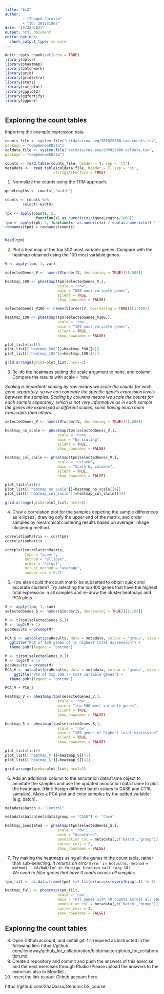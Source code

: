 ```yaml
---
title: "Ex2"
author:
        - "Shaqed Carasso" 
        - "ID: 201281805"
date: "10/28/2021"
output: html_document
editor_options: 
  chunk_output_type: console
---
```


```r
knitr::opts_chunk$set(echo = TRUE)
library(dplyr)
library(pheatmap)
library(patchwork)
library(grid)
library(gridExtra)
library(stats)
library(corrplot)
library(ggplot2)
library(ggfortify)
library(ggpubr)



```

## Exploring the count tables
Importing the example expression data.

```r
counts_file <- system.file("extdata/rna-seq/SRP029880.raw_counts.tsv",
package = "compGenomRData")
coldata_file <- system.file("extdata/rna-seq/SRP029880.colData.tsv",
package = "compGenomRData")

counts <- read.table(counts_file, header = T, sep = '\t')
metadata <-  read.table(coldata_file, header = T, sep = '\t', 
                      stringsAsFactors = TRUE)
```

1. Normalize the counts using the TPM approach.
```r

geneLengths <- counts[,"width"]

counts <- counts %>%
        select(-width)
        
rpk <- apply(counts, 2, 
              function(x) as.numeric(x)/(geneLengths/1000))
tpm <- apply(rpk, 2, function(x) as.numeric(x) / sum(as.numeric(x)) * 10^6)
rownames(tpm) = rownames(counts)


head(tpm)

```

2. Plot a heatmap of the top 500 most variable genes. Compare with the heatmap obtained using the
100 most variable genes. 

```r

V <- apply(tpm, 1, var)

selectedGenes_V <- names(V[order(V, decreasing = TRUE)][1:500])

heatmap_500 <- pheatmap(tpm[selectedGenes_V,], 
                        scale = 'row', 
                        main = "500 most variable genes",
                        silent = TRUE,
                        show_rownames = FALSE)

selectedGenes_V100 <- names(V[order(V, decreasing = TRUE)][1:100])

heatmap_100 <- pheatmap(tpm[selectedGenes_V100,], 
                        scale = 'row', 
                        main = "100 most variable genes",
                        silent = TRUE,
                        show_rownames = FALSE)

```
```r
plot_list=list()
plot_list[['heatmap_500']]=heatmap_500[[4]]
plot_list[['heatmap_100']]=heatmap_100[[4]]

grid.arrange(grobs=plot_list, ncol=2)

```

3. Re-do the heatmaps setting the scale argument to none, and column. Compare the results with scale
= 'row'.  

*Scaling is important! scaling by row means we scale the counts for each gene separately, so we can compare the specific gene's expression levels between the samples.*
*Scaling by columns means we scale the counts for each sample separately, which is not very informative as in each sample the genes are expressed in different scales, some having much more transcripts than others.*

```r

selectedGenes_V <- names(V[order(V, decreasing = TRUE)][1:500])

heatmap_no_scale <- pheatmap(tpm[selectedGenes_V,], 
                        scale = 'none', 
                        main = "No scaling",
                        silent = TRUE,
                        show_rownames = FALSE)

heatmap_col_sacle <- pheatmap(tpm[selectedGenes_V,], 
                        scale = 'column', 
                        main = "Scale by columns",
                        silent = TRUE,
                        show_rownames = FALSE)

```
```r
plot_list=list()
plot_list[['heatmap_no_scale']]=heatmap_no_scale[[4]]
plot_list[['heatmap_col_sacle']]=heatmap_col_sacle[[4]]

grid.arrange(grobs=plot_list, ncol=2)

```  

4. Draw a correlation plot for the samples depicting the sample differences as ‘ellipses’, drawing only the
upper end of the matrix, and order samples by hierarchical clustering results based on average linkage
clustering method. 

```r
correlationMatrix <- cor(tpm)
correlationMatrix
```

```r
corrplot(correlationMatrix, 
         type = "upper",
         method = "ellipse",
         order = 'hclust', 
         hclust.method = "average",
         number.cex = 0.7) 


```

5. How else could the count matrix be subsetted to obtain quick and accurate clusters? Try selecting the
top 100 genes that have the highest total expression in all samples and re-draw the cluster heatmaps
and PCA plots. 


```r
S <- apply(tpm, 1, sum)
selectedGenes_S <- names(S[order(S, decreasing = TRUE)][1:100])
```

```r
M <- t(tpm[selectedGenes_S,])
M <- log2(M + 1)
pcaResults = prcomp(M)

PCA_S <- autoplot(pcaResults, data = metadata, colour = 'group', size = 5) +
  ggtitle("PCA of 100 genes of \n highest total expression") +
  theme_pubr(legend = "bottom")

M <- t(tpm[selectedGenes_V,])
M <- log2(M + 1)
pcaResults = prcomp(M)
PCA_V <- autoplot(pcaResults, data = metadata, colour = 'group', size = 5)+
    ggtitle("PCA of top 500 \n most variable genes") +
  theme_pubr(legend = "bottom")

PCA_V + PCA_S

```

```r
heatmap_V <- pheatmap(tpm[selectedGenes_V,], 
                        scale = 'row', 
                        main = "top 500 most variable genes",
                        silent = TRUE,
                        show_rownames = FALSE)

heatmap_S <- pheatmap(tpm[selectedGenes_S,], 
                        scale = 'row', 
                        main = "100 genes of highest total expression",
                        silent = TRUE,
                        show_rownames = FALSE)

```
```r
plot_list=list()
plot_list[['heatmap_V']]=heatmap_V[[4]]
plot_list[['heatmap_S']]=heatmap_S[[4]]

grid.arrange(grobs=plot_list, ncol=2)


```


6. Add an additional column to the annotation data.frame object to annotate the samples and use the
updated annotation data.frame to plot the heatmaps. (Hint: Assign different batch values to CASE and
CTRL samples). Make a PCA plot and color samples by the added variable (e.g. batch). 

```r

metadata$batch <- "Control"

metadata$batch[metadata$group == "CASE"] <- "Case"

heatmap_annotated <- pheatmap(tpm[selectedGenes_S,], 
                        scale = 'row', 
                        main = "Annotated",
                        annotation_col = metadata[,c('batch','group')],
                        cutree_cols = 2,
                        show_rownames = FALSE)


```


7. Try making the heatmaps using all the genes in the count table, rather than sub-selecting. 
*It returns an error* 
```Error in hclust(d, method = method) : NA/NaN/Inf in foreign function call (arg 10)```  
*We need to filter genes that have 0 reads across all samples*

```r
tpm_filt <- as.data.frame(tpm) %>% filter(across(everything(.)) != 0)

heatmap_full <- pheatmap(tpm_filt, 
                        scale = 'row', 
                        main = "All genes with >0 counts across all samples",
                        annotation_col = metadata[,c('batch','group')],
                        cutree_cols = 2,
                        show_rownames = FALSE)
```


## Exploring the count tables

8. Open Github account, and install git if it required as instructed in the following link: https://github.
com/llendway/github_for_collaboration/blob/master/github_for_collaboration.md
9. Create a repository and commit and push the answers of this exercise and the next exercises through
Rtudio (Please upload the answers to the exercises also to Moodle) .
10. Insert the link to your Github account here.

https://github.com/ShaQasso/GenomicDS_course


